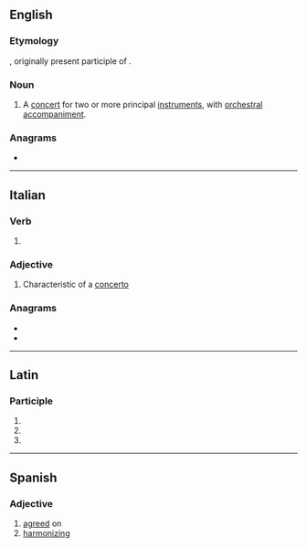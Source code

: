 ==English==

===Etymology===
{{bor|en|it|concertante}}, originally present participle of {{m|it|concertare||to form or perform a concert}}.

===Noun===
{{en-noun}}

# {{lb|en|music}} A [[concert]] for two or more principal [[instrument]]s, with [[orchestral]] [[accompaniment]].

{{Webster 1913}}

===Anagrams===
* {{anagrams|en|a=acceennortt|concentrate}}

----

==Italian==

===Verb===
{{head|it|present participle}}

# {{present participle of|it|concertare|nocat=1}}

===Adjective===
{{it-adj|concertant|e|i}}

# {{lb|it|music}} Characteristic of a [[concerto]]

===Anagrams===
* {{l|it|concentrate}}
* {{l|it|concretante}}

----

==Latin==

===Participle===
{{la-part-form|concertante}}

# {{inflection of|la|concertāns||abl|m|s}}
# {{inflection of|la|concertāns||abl|f|s}}
# {{inflection of|la|concertāns||abl|n|s}}

----

==Spanish==

===Adjective===
{{es-adj}}

# [[agreed]] on
# [[harmonizing]]